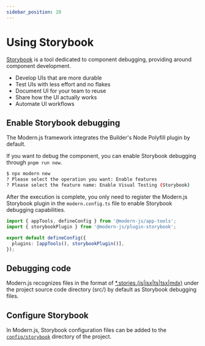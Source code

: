```yaml
---
sidebar_position: 20
---
```


# Using Storybook

[Storybook](https://storybook.js.org/) is a tool dedicated to component debugging, providing around component development.

- Develop UIs that are more durable
- Test UIs with less effort and no flakes
- Document UI for your team to reuse
- Share how the UI actually works
- Automate UI workflows

## Enable Storybook debugging

The Modern.js framework integrates the Builder's Node Polyfill plugin by default.

If you want to debug the component, you can enable Storybook debugging through `pnpm run new`.

```bash
$ npx modern new
? Please select the operation you want: Enable features
? Please select the feature name: Enable Visual Testing (Storybook)
```

After the execution is complete, you only need to register the Modern.js Storybook plugin in the `modern.config.ts` file to enable Storybook debugging capabilities.

```ts title="modern.config.ts"
import { appTools, defineConfig } from '@modern-js/app-tools';
import { storybookPlugin } from '@modern-js/plugin-storybook';

export default defineConfig({
  plugins: [appTools(), storybookPlugin()],
});
```

## Debugging code

Modern.js recognizes files in the format of [\*.stories.(js|jsx|ts|tsx|mdx)](/apis/app/hooks/src/stories.html) under the project source code directory (src/) by default as Storybook debugging files.

## Configure Storybook

In Modern.js, Storybook configuration files can be added to the [`config/storybook`](/apis/app/hooks/config/storybook.html) directory of the project.
